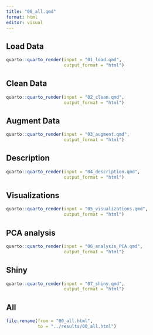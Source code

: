 ```yaml
---
title: "00_all.qmd"
format: html
editor: visual
---
```


## Load Data

```r
quarto::quarto_render(input = "01_load.qmd",
                      output_format = "html")
```

## Clean Data

```r
quarto::quarto_render(input = "02_clean.qmd", 
                      output_format = "html")
```

## Augment Data

```r
quarto::quarto_render(input = "03_augment.qmd", 
                      output_format = "html")
```

## Description

```r
quarto::quarto_render(input = "04_description.qmd", 
                      output_format = "html")
```

## Visualizations

```r
quarto::quarto_render(input = "05_visualizations.qmd", 
                      output_format = "html")
```

## PCA analysis

```r
quarto::quarto_render(input = "06_analysis_PCA.qmd",
                      output_format = "html")
```

## Shiny

```r
quarto::quarto_render(input = "07_shiny.qmd",
                      output_format = "html")
```

## All

```r

file.rename(from = "00_all.html",
            to = "../results/00_all.html")
```
